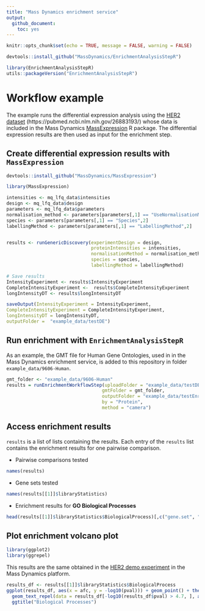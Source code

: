```yaml
---
title: "Mass Dynamics enrichment service"
output:
  github_document:
    toc: yes
---
```


```r
knitr::opts_chunk$set(echo = TRUE, message = FALSE, warning = FALSE)
```

```r
devtools::install_github("MassDynamics/EnrichmentAnalysisStepR")
```

```r
library(EnrichmentAnalysisStepR)
utils::packageVersion("EnrichmentAnalysisStepR")
```

# Workflow example

The example runs the differential expression analysis using the [HER2 dataset](https://app.massdynamics.com/experiments/papers/c6fc6c60-fe65-47cb-bd6d-a021f0ed8720#/volcano) (https://pubmed.ncbi.nlm.nih.gov/26883193/) whose data is included in the Mass Dynamics [MassExpression](https://github.com/MassDynamics/MassExpression) R package. The differential expression results are then used as input for the enrichment step.  

## Create differential expression results with `MassExpression`

```r
devtools::install_github("MassDynamics/MassExpression")
```

```r
library(MassExpression)
```


```r
intensities <- mq_lfq_data$intensities
design <- mq_lfq_data$design
parameters <- mq_lfq_data$parameters
normalisation_method <- parameters[parameters[,1] == "UseNormalisationMethod",2]
species <- parameters[parameters[,1] == "Species",2]
labellingMethod <- parameters[parameters[,1] == "LabellingMethod",2]


results <- runGenericDiscovery(experimentDesign = design, 
                               proteinIntensities = intensities, 
                               normalisationMethod = normalisation_method, 
                               species = species, 
                               labellingMethod = labellingMethod)

# Save results
IntensityExperiment <- results$IntensityExperiment
CompleteIntensityExperiment <-  results$CompleteIntensityExperiment
longIntensityDT <- results$longIntensityDT

saveOutput(IntensityExperiment = IntensityExperiment, 
CompleteIntensityExperiment = CompleteIntensityExperiment,
longIntensityDT = longIntensityDT, 
outputFolder =  "example_data/testDE")
```

## Run enrichment with `EnrichmentAnalysisStepR`

As an example, the GMT file for Human Gene Ontologies, used in in the Mass Dynamics enrichment service, is added to this repository in folder `example_data/9606-Human`.  

```r
gmt_folder <- "example_data/9606-Human"
results = runEnrichmentWorkflowStep(uploadFolder = "example_data/testDE",
                                   gmtFolder = gmt_folder,
                                   outputFolder = "example_data/testEnrichment",
                                   by = "Protein",
                                   method = "camera")
```


## Access enrichment results

`results` is a list of lists containing the results. Each entry of the `results` list contains the enrichment results for one pairwise comparison.

- Pairwise comparisons tested 

```r
names(results)
```

- Gene sets tested

```r
names(results[[1]]$libraryStatistics)
```

- Enrichment results for **GO Biological Processes**

```r
head(results[[1]]$libraryStatistics$BiologicalProcess)[,c("gene.set", "afc","pval", "adj.pval", "observed", "name")]
```

## Plot enrichment volcano plot

```r
library(ggplot2)
library(ggrepel)
```

This results are the same obtained in the [HER2 demo experiment](https://app.massdynamics.com/experiments/papers/c6fc6c60-fe65-47cb-bd6d-a021f0ed8720#/enrichment-analysis) in the Mass Dynamics platform.  

```r
results_df <- results[[1]]$libraryStatistics$BiologicalProcess
ggplot(results_df, aes(x = afc, y = -log10(pval))) + geom_point() + theme_bw() +
  geom_text_repel(data = results_df[-log10(results_df$pval) > 4.7, ], aes(x = afc, y = -log10(pval), label = name)) + 
  ggtitle("Biological Processes")
```

